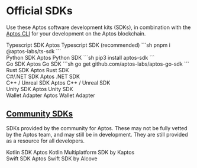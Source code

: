 
# Official SDKs
Use these Aptos software development kits (SDKs), in combination with the [Aptos CLI](cli.mdx) for your development on the Aptos blockchain.

<Cards className="xl:grid-cols-2">
  <Card href="./sdks/ts-sdk" className="flex flex-row gap-4">
    <Card.Image src="https://upload.wikimedia.org/wikipedia/commons/thumb/4/4c/Typescript_logo_2020.svg/2048px-Typescript_logo_2020.svg.png" />
    <div className="flex flex-col gap-2">
      <Card.Title>Typescript SDK</Card.Title>
      <Card.Description>
        Aptos Typescript SDK (recommended)
        ```sh
        pnpm i @aptos-labs/ts-sdk
        ```
      </Card.Description>
    </div>
  </Card>
  <Card href="./sdks/python-sdk" className="flex flex-row gap-4">
    <Card.Image src="https://upload.wikimedia.org/wikipedia/commons/archive/c/c3/20220730085403%21Python-logo-notext.svg" />
    <div className="flex flex-col gap-2">
      <Card.Title>Python SDK</Card.Title>
      <Card.Description>
        Aptos Python SDK
        ```sh
        pip3 install aptos-sdk
        ```
      </Card.Description>
    </div>
  </Card>
  <Card href="./sdks/go-sdk" className="flex flex-row gap-4">
    <Card.Image src="https://go.dev/blog/go-brand/Go-Logo/PNG/Go-Logo_Blue.png" />
    <div className="flex flex-col gap-2">
      <Card.Title>Go SDK</Card.Title>
      <Card.Description>
      Aptos Go SDK
      ```sh
      go get github.com/aptos-labs/aptos-go-sdk
      ```
      </Card.Description>
    </div>
  </Card>
  <Card href="./sdks/rust-sdk" className="flex flex-row gap-4">
    <Card.Image className="dark:invert" src="https://upload.wikimedia.org/wikipedia/commons/d/d5/Rust_programming_language_black_logo.svg" />
    <div className="flex flex-col gap-2">
      <Card.Title>Rust SDK</Card.Title>
      <Card.Description>Aptos Rust SDK</Card.Description>
    </div>
  </Card>
  <Card href="./sdks/dotnet-sdk" className="flex flex-row gap-4">
    <Card.Image src="https://upload.wikimedia.org/wikipedia/commons/thumb/7/7d/Microsoft_.NET_logo.svg/800px-Microsoft_.NET_logo.svg.png" />
    <div className="flex flex-col gap-2">
      <Card.Title>C#/.NET SDK</Card.Title>
       <Card.Description>
        Aptos .NET SDK
      </Card.Description>
    </div>
  </Card>
  <Card href="./sdks/cpp-sdk" className="flex flex-row gap-4">
    <Card.Image className="object-contain" src="https://upload.wikimedia.org/wikipedia/commons/1/18/ISO_C%2B%2B_Logo.svg" />
    <div className="flex flex-col gap-2">
      <Card.Title>C++ / Unreal SDK</Card.Title>
      <Card.Description>Aptos C++ / Unreal SDK</Card.Description>
    </div>
  </Card>
  <Card href="./sdks/unity-sdk" className="flex flex-row gap-4">
    <Card.Image src="https://cdn-icons-png.freepik.com/512/5969/5969346.png" />
    <div className="flex flex-col gap-2">
      <Card.Title>Unity SDK</Card.Title>
      <Card.Description>Aptos Unity SDK</Card.Description>
    </div>
  </Card>
  <Card href="./sdks/wallet-adapter" className="flex flex-row gap-4">
    <Card.Image src="/docs/wallet-adapter.svg" className="dark:invert" />
    <div className="flex flex-col gap-2">
      <Card.Title>Wallet Adapter</Card.Title>
      <Card.Description>
        Aptos Wallet Adapter
      </Card.Description>
    </div>
  </Card>
</Cards>

## [Community SDKs](./sdks/community-sdks.mdx)

SDKs provided by the community for Aptos.  These may not be fully vetted by the
Aptos team, and may still be in development. They are still provided as a
resource for all developers.

<Cards className="xl:grid-cols-2">
  <Card href="./sdks/community-sdks/kotlin-sdk" className="flex flex-row gap-4">
    <Card.Image className="object-contain" src="https://upload.wikimedia.org/wikipedia/commons/3/37/Kotlin_Icon_2021.svg" />
    <div className="flex flex-col gap-2">
      <Card.Title>Kotlin SDK</Card.Title>
      <Card.Description>
        Aptos Kotlin Multiplatform SDK by Kaptos
      </Card.Description>
    </div>
  </Card>
  <Card href="./sdks/community-sdks/swift-sdk" classname="flex flex-row gap-4">
    <Card.Image classname="object-contain" src="https://developer.apple.com/swift/images/swift-og.png" />
    <div className="flex flex-col gap-2">
      <Card.Title>Swift SDK</Card.Title>
      <Card.Description>
        Aptos Swift SDK by Alcove
      </Card.Description>
    </div>
  </Card>
</Cards>
